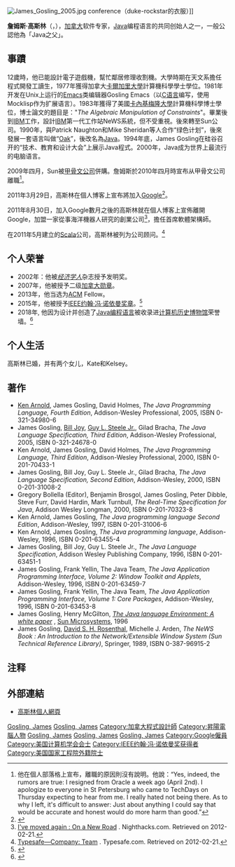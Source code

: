 {{Infobox person
|name = 詹姆斯·高斯林<br>James Gosling
|title =
|image = James_Gosling_2008.jpg
|birth_date = {{birth date and age|1955|05|19}}
|birth_place = {{CAN}}[[阿尔伯塔省|阿尔伯塔省]][[卡尔加里|卡尔加里]]
|residence = {{US}}[[加州|加州]][[舊金山灣區|舊金山灣區]]
|nationality = {{CAN}}
|occupation = [[電腦科學家|電腦科學家]]
|employer = {{tsl|en|Liquid Robotics|Liquid Robotics}}<ref name="nighthacks1"/>
|alma_mater = [[卡内基梅隆大学|卡内基梅隆大学]]、[[卡爾加里大學|卡爾加里大學]]
|known_for = [[Java编程语言|Java编程语言]]
|awards = [[加拿大勋章|加拿大勋章]]
|website = [http://nighthacks.com/roller/jag 詹姆斯·高斯林的网络博客]
}}
[[File:James_Gosling_2005.jpg|thumb]] conference（duke-rockstar的衣服）]]

'''詹姆斯·高斯林'''（{{lang-en|James Gosling}}，{{bd|1955年|5月19日|||catIdx=Gosling, James}}），[[加拿大|加拿大]]软件专家，[[Java|Java]]编程语言的共同创始人之一，一般公認他為「Java之父」。

== 事蹟 ==
12歲時，他已能設計電子遊戲機，幫忙鄰居修理收割機。大學時期在天文系擔任程式開發工讀生，1977年獲得加拿大[[卡爾加里大學|卡爾加里大學]]計算機科學學士學位。1981年开发在Unix上运行的[[Emacs|Emacs]]类编辑器Gosling Emacs（以[[C语言|C语言]]编写，使用Mocklisp作为扩展语言）。1983年獲得了美國[[卡內基梅隆大學|卡內基梅隆大學]]計算機科學博士學位，博士論文的題目是："''The Algebraic Manipulation of Constraints''"。畢業後到[[IBM|IBM]]工作，設計[[IBM|IBM]]第一代工作站NeWS系統，但不受重視。後來轉至Sun公司。1990年，與Patrick Naughton和Mike Sheridan等人合作“绿色计划”，後來發展一套语言叫做“[[Oak|Oak]]”，後改名為[[Java|Java]]。1994年底，James Gosling在硅谷召开的“技术、教育和设计大会”上展示Java程式。2000年，Java成为世界上最流行的电脑语言。

2009年四月，Sun被[[甲骨文公司|甲骨文公司]]併購。詹姆斯於2010年四月時宣布从甲骨文公司離職<ref>他在個人部落格上宣布，離職的原因則沒有說明。他說：“Yes, indeed, the rumors are true: I resigned from Oracle a week ago (April 2nd). I apologize to everyone in St Petersburg who came to TechDays on Thursday expecting to hear from me. I really hated not being there. As to why I left, it's difficult to answer: Just about anything I could say that would be accurate and honest would do more harm than good.”</ref>。

2011年3月29日，高斯林在個人博客上宣布將加入[[Google|Google]]<ref>{{Cite web |url=http://nighthacks.com/roller/jag/entry/time_to_move_on |title=Next Step on the Road |access-date=2011-03-29 |archive-date=2010-11-05 |archive-url=https://web.archive.org/web/20101105031239/http://nighthacks.com/roller/jag/entry/time_to_move_on |dead-url=yes }}</ref>。

2011年8月30日，加入Google數月之後的高斯林就在個人博客上宣佈離開Google，加盟一家從事海洋機器人研究的創業公司{{tsl|en|Liquid Robotics|Liquid Robotics}}<ref name="nighthacks1">[http://nighthacks.com/roller/jag/entry/i_ve_moved_again I've moved again : On a New Road] {{Wayback|url=http://nighthacks.com/roller/jag/entry/i_ve_moved_again |date=20110903203004 }}. Nighthacks.com. Retrieved on 2012-02-21.</ref>，擔任首席軟體架構師。

在2011年5月建立的[[Scala|Scala]]公司{{tsl|en|Typesafe Inc.|Typesafe Inc.}}，高斯林被列为公司顾问。<ref>[http://typesafe.com/company/team Typesafe—Company: Team] {{Wayback|url=http://typesafe.com/company/team |date=20141026215821 }}. Typesafe.com. Retrieved on 2012-02-21.</ref>

== 个人荣誉 ==
* 2002年：他被''[[经济学人|经济学人]]''杂志授予发明奖。
* 2007年，他被授予二级[[加拿大勋章|加拿大勋章]]。
* 2013年，他当选为[[计算机协会|ACM]] Fellow。
* 2015年，他被授予[[IEEE约翰·冯·诺依曼奖章|IEEE约翰·冯·诺依曼奖章]]。<ref>{{cite web|url=http://www.ieee.org/documents/von_neumann_rl.pdf|title=IEEE JOHN VON NEUMANN MEDAL : RECIPIENTS|website=Ieee.org|accessdate=20 January 2018|archive-date=2017-02-07|archive-url=https://web.archive.org/web/20170207114821/https://www.ieee.org/documents/von_neumann_rl.pdf|dead-url=no}}</ref>
* 2018年, 他因为设计并创造了[[Java编程语言|Java编程语言]]被收录进[[计算机历史博物馆|计算机历史博物馆]]荣誉墙。<ref>{{Cite web |url=https://www.computerhistory.org/fellowawards/hall/James-Gosling/ |title=Computer History Museum names James Gosling a 2019 Fellow |access-date=2020-07-23 |archive-date=2019-07-03 |archive-url=https://web.archive.org/web/20190703121959/https://www.computerhistory.org/fellowawards/hall/James-Gosling/ |dead-url=no }}</ref>

== 个人生活 ==
高斯林已婚，并有两个女儿，Kate和Kelsey。

== 著作 ==

{{Refbegin}}
* [[Ken_Arnold|Ken Arnold]], James Gosling, David Holmes, ''The Java Programming Language, Fourth Edition'', Addison-Wesley Professional, 2005, ISBN 0-321-34980-6
* James Gosling, [[Bill_Joy|Bill Joy]], [[Guy_L._Steele,_Jr.|Guy L. Steele Jr.]], Gilad Bracha, ''The Java Language Specification, Third Edition'', Addison-Wesley Professional, 2005, ISBN 0-321-24678-0
* Ken Arnold, James Gosling, David Holmes, ''The Java Programming Language, Third Edition'', Addison-Wesley Professional, 2000, ISBN 0-201-70433-1
* James Gosling, Bill Joy, Guy L. Steele Jr., Gilad Bracha, ''The Java Language Specification, Second Edition'', Addison-Wesley, 2000, ISBN 0-201-31008-2
* Gregory Bollella (Editor), Benjamin Brosgol, James Gosling, Peter Dibble, Steve Furr, David Hardin, Mark Turnbull, ''The Real-Time Specification for Java'', Addison Wesley Longman, 2000, ISBN 0-201-70323-8
* Ken Arnold, James Gosling, ''The Java programming language Second Edition'', Addison-Wesley, 1997, ISBN 0-201-31006-6
* Ken Arnold, James Gosling, ''The Java programming language'', Addison-Wesley, 1996, ISBN 0-201-63455-4
* James Gosling, Bill Joy, Guy L. Steele Jr., ''The Java Language Specification'', Addison Wesley Publishing Company, 1996, ISBN 0-201-63451-1
* James Gosling, Frank Yellin, The Java Team, ''The Java Application Programming Interface, Volume 2: Window Toolkit and Applets'', Addison-Wesley, 1996, ISBN 0-201-63459-7
* James Gosling, Frank Yellin, The Java Team, ''The Java Application Programming Interface, Volume 1: Core Packages'', Addison-Wesley, 1996, ISBN 0-201-63453-8
* James Gosling, Henry McGilton, ''[http://java.sun.com/docs/white/langenv/ The Java language Environment: A white paper] {{Wayback|url=http://java.sun.com/docs/white/langenv/ |date=20120824042055 }}'', [[Sun_Microsystems|Sun Microsystems]], 1996
* James Gosling, [[David_S._H._Rosenthal|David S. H. Rosenthal]], Michelle J. Arden, ''The NeWS Book : An Introduction to the Network/Extensible Window System (Sun Technical Reference Library)'', Springer, 1989, ISBN 0-387-96915-2
{{Refend}}

== 注释 ==
{{reflist}}

== 外部連結 ==
*[http://nighthacks.com/roller/jag/ 高斯林個人網頁] {{Wayback|url=http://nighthacks.com/roller/jag/ |date=20210428000622 }}

{{IEEE约翰·冯·诺依曼奖获得者}}
{{Authority control}}
{{DEFAULTSORT:Gosling, James}}
[[Category:加拿大計算機科學家|Gosling, James]]
[[Category:加拿大發明家|Gosling, James]]
[[Category:加拿大程式設計師|Category:加拿大程式設計師]]
[[Category:昇陽電腦人物|Category:昇陽電腦人物]]
[[Category:Java|Gosling, James]]
[[Category:卡爾加里大學校友|Gosling, James]]
[[Category:亞伯達省人|Gosling, James]]
[[Category:Google僱員|Category:Google僱員]]
[[Category:美国计算机学会会士|Category:美国计算机学会会士]]
[[Category:IEEE约翰·冯·诺依曼奖获得者|Category:IEEE约翰·冯·诺依曼奖获得者]]
[[Category:美国国家工程院外籍院士|Category:美国国家工程院外籍院士]]